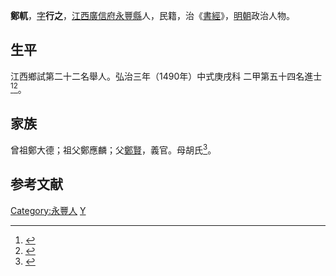 {{明清人物信息框
| 姓名 = 鄭軏
| 原名 =
| 圖片名稱= 
| 圖片大小 =
| 圖片說明 = 
| 最高職務 =
| 國家 = 大明 
| 爵位 =
| 籍貫 = [[江西|江西]][[廣信府|廣信府]][[永豐縣|永豐縣]]
| 族裔 = 
| 字號 = 
| 諡號 =
| 出生日期 = 十月二十四日
| 出生地點 =
| 逝世日期 = 卒年不詳 
| 逝世地點 =
| 墓葬 =
| 配偶 = 呂氏
| 親屬 = 
| 出身 =
* 弘治三年庚戌科進士出身
| 經歷 =
| 著作 = 
}}
'''鄭軏'''{{BD|1454年||？年||}}，[[表字|字]]'''行之'''，[[江西|江西]][[廣信府|廣信府]][[永豐縣|永豐縣]]人，民籍，治《[[書經|書經]]》，[[明朝|明朝]]政治人物。

== 生平 ==
江西鄉試第二十二名舉人。弘治三年（1490年）中式庚戌科<!---會試第二百二名--->二甲第五十四名進士<ref>{{Cite book|title=《[[皇明贡举考|皇明贡举考]]》卷五|last=（明）[[张朝瑞|张朝瑞]]|first=|publisher=《续修四库全书》史部第828册|year=|isbn=|location=|pages=}}</ref><ref>{{Cite book|title=贡举志五种 上|last=鲁小俊，江俊伟著|first=|publisher=武汉：武汉大学出版社|year=2009|isbn=978-7-307-07043-1|location=|pages=}}</ref>。

== 家族 ==
曾祖鄭大德；祖父鄭應麟；父[[鄭賢|鄭賢]]，義官。母胡氏<ref>{{Cite book|title=天一阁藏明代科举录选刊 登科录 点校本|last=龚延明主编|first=|publisher=宁波出版社|year=2016|isbn=978-7-5526-2320-8|location=宁波|pages=|quote=《天一閣藏明代科舉錄選刊.登科錄》之《弘治三年庚戌科進士登科錄》}}</ref>。

==参考文献==
{{reflist}}

{{弘治三年庚戌科殿試金榜}}
{{DEFAULTSORT:}}
[[Category:永豐人|Category:永豐人]]
[[Category:鄭姓|Y]]